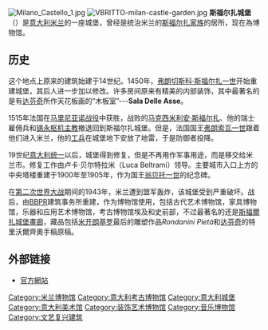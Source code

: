{{Infobox military installation
| name = 斯福尔扎城堡
| location = [[米兰|米兰]]
| country = {{意大利}}
| image = Milano_Castello_Sforzesco_Innenhof_Torre_Filarete_2.jpg
| caption =斯福尔扎城堡
| pushpin_map = 
| pushpin_label = 
| pushpin_map_caption = 
| coordinates = {{Coord|45|28|12|N|9|10|43|E|region:IT_type:landmark|display=inline,title}}
| type = 
| code = 
| site_area = 
| height = 
| ownership = 米蘭的位置
| operator = 
| controlled_by = 
| open_to_public = 博物館。庭院公共公園。
| condition = 盧卡·貝爾特拉米（Luca Beltrami） (1891–1905)
| built = 1360年–1499年
| builder = 
| used = 直到1862年
| battles = 
| events = 
| past_commanders = <!-- past notable commander(s) -->
| garrison = 
| occupants = 
| website = {{URL|http://www.milanocastello.it/en}}
}}
[[File:Milano_Castello_1.jpg|thumb]]
[[File:VBRITTO-milan-castle-garden.jpg|thumb]]
'''斯福尔扎城堡'''（{{lang-it|Castello Sforzesco}}）是[[意大利|意大利]][[米兰|米兰]]的一座城堡，曾经是统治米兰的[[斯福尔扎家族|斯福尔扎家族]]的居所，现在為博物馆。 

== 历史 ==
这个地点上原来的建筑始建于14世纪。1450年，[[弗朗切斯科·斯福尔扎一世|弗朗切斯科·斯福尔扎一世]]开始重建城堡，其后人进一步加以修改。许多房间原来有精美的内部装饰，其中最著名的是有[[达芬奇|达芬奇]]所作天花板画的“木板室”---'''Sala Delle Asse'''。  

1515年法国在[[马里尼亚诺战役|马里尼亚诺战役]]中获胜，战败的[[马克西米利安·斯福尔扎|马克西米利安·斯福尔扎]]、他的瑞士雇佣兵和[[锡永|锡永]][[枢机主教|枢机主教]]撤退回到斯福尔扎城堡。但是，法国国王[[弗朗索瓦一世_(法蘭西)|弗朗索瓦一世]]跟着他们进入米兰，他的[[工兵|工兵]]在城堡地下安放了地雷，于是防御者投降。 

19世纪[[意大利统一|意大利统一]]以后，城堡得到修复，但是不再用作军事用途，而是移交给米兰市。修复工作由卢卡·贝尔特拉米（Luca Beltrami）领导。主要城市入口上方的中央塔楼重建于1900年至1905年，作为国王[[翁贝托一世|翁贝托一世]]的纪念碑。

在[[第二次世界大战|第二次世界大战]]期间的1943年，米兰遭到盟军轰炸，该城堡受到严重破坏。战后，由[[BBPR|BBPR]]建筑事务所重建，作为博物馆使用，包括古代艺术博物馆，家具博物馆，乐器和应用艺术博物馆，考古博物馆埃及和史前部，不过最著名的还是[[斯福爾扎城堡畫廊|斯福爾扎城堡畫廊]]，藏品包括[[米开朗基罗|米开朗基罗]]最后的雕塑作品''Rondanini Pietà''和[[达芬奇|达芬奇]]的特里沃爾齊奧手稿原稿。

== 外部链接 ==
* [http://www.milanocastello.it/intro.html 官方網站] {{Wayback|url=http://www.milanocastello.it/intro.html |date=20030207215706 }}
{{Commons category|Castello Sforzesco (Milan)}}
{{米兰地标}}
[[Category:米兰博物馆|Category:米兰博物馆]]
[[Category:意大利考古博物馆|Category:意大利考古博物馆]]
[[Category:意大利城堡|Category:意大利城堡]]
[[Category:意大利美术馆|Category:意大利美术馆]]
[[Category:装饰艺术博物馆|Category:装饰艺术博物馆]]
[[Category:音乐博物馆|Category:音乐博物馆]]
[[Category:文艺复兴建筑|Category:文艺复兴建筑]]